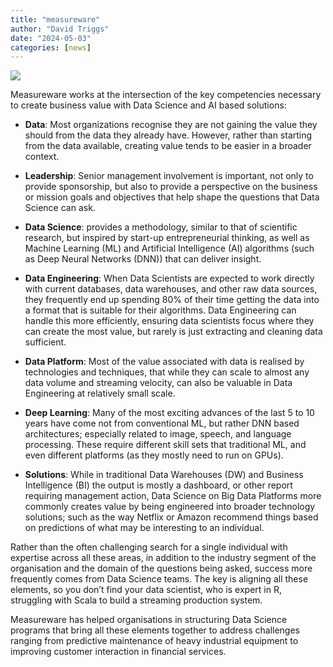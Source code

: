 ```yaml
---
title: "measureware"
author: "David Triggs"
date: "2024-05-03"
categories: [news]
---
```


![](measureware.png)

Measureware works at the intersection of the key competencies necessary to create business value with Data Science and AI based solutions:

-   **Data**: Most organizations recognise they are not gaining the value they should from the data they already have. However, rather than starting from the data available, creating value tends to be easier in a broader context.

-   **Leadership**: Senior management involvement is important, not only to provide sponsorship, but also to provide a perspective on the business or mission goals and objectives that help shape the questions that Data Science can ask.

-   **Data Science**: provides a methodology, similar to that of scientific research, but inspired by start-up entrepreneurial thinking, as well as Machine Learning (ML) and Artificial Intelligence (AI) algorithms (such as Deep Neural Networks (DNN)) that can deliver insight.

-   **Data Engineering**: When Data Scientists are expected to work directly with current databases, data warehouses, and other raw data sources, they frequently end up spending 80% of their time getting the data into a format that is suitable for their algorithms. Data Engineering can handle this more efficiently, ensuring data scientists focus where they can create the most value, but rarely is just extracting and cleaning data sufficient.

-   **Data Platform**: Most of the value associated with data is realised by technologies and techniques, that while they can scale to almost any data volume and streaming velocity, can also be valuable in Data Engineering at relatively small scale.

-   **Deep Learning**: Many of the most exciting advances of the last 5 to 10 years have come not from conventional ML, but rather DNN based architectures; especially related to image, speech, and language processing. These require different skill sets that traditional ML, and even different platforms (as they mostly need to run on GPUs).

-   **Solutions**: While in traditional Data Warehouses (DW) and Business Intelligence (BI) the output is mostly a dashboard, or other report requiring management action, Data Science on Big Data Platforms more commonly creates value by being engineered into broader technology solutions; such as the way Netflix or Amazon recommend things based on predictions of what may be interesting to an individual.

Rather than the often challenging search for a single individual with expertise across all these areas, in addition to the industry segment of the organisation and the domain of the questions being asked, success more frequently comes from Data Science teams. The key is aligning all these elements, so you don’t find your data scientist, who is expert in R, struggling with Scala to build a streaming production system.

Measureware has helped organisations in structuring Data Science programs that bring all these elements together to address challenges ranging from predictive maintenance of heavy industrial equipment to improving customer interaction in financial services.
